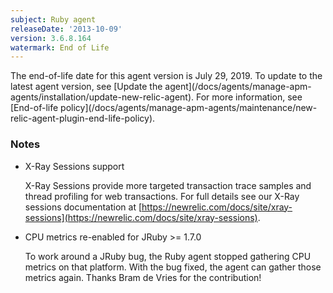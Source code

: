 ```yaml
---
subject: Ruby agent
releaseDate: '2013-10-09'
version: 3.6.8.164
watermark: End of Life
---
```


<Callout variant="important">
  The end-of-life date for this agent version is July 29, 2019. To update to the latest agent version, see [Update the agent](/docs/agents/manage-apm-agents/installation/update-new-relic-agent). For more information, see [End-of-life policy](/docs/agents/manage-apm-agents/maintenance/new-relic-agent-plugin-end-life-policy).
</Callout>

### Notes

* X-Ray Sessions support

  X-Ray Sessions provide more targeted transaction trace samples and thread profiling for web transactions. For full details see our X-Ray sessions documentation at [https://newrelic.com/docs/site/xray-sessions](https://newrelic.com/docs/site/xray-sessions).
* CPU metrics re-enabled for JRuby >= 1.7.0

  To work around a JRuby bug, the Ruby agent stopped gathering CPU metrics on that platform. With the bug fixed, the agent can gather those metrics again. Thanks Bram de Vries for the contribution!
